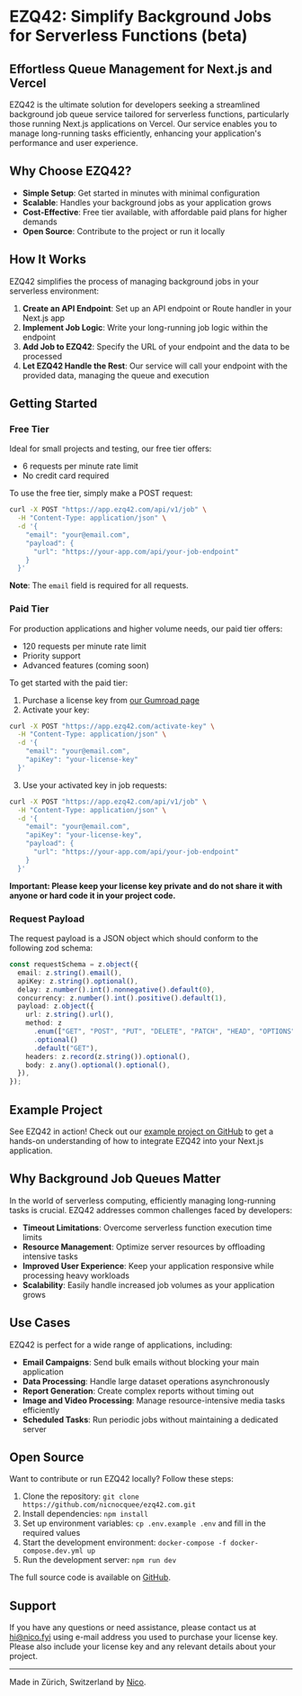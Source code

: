 # EZQ42: Simplify Background Jobs for Serverless Functions (beta)

## Effortless Queue Management for Next.js and Vercel

EZQ42 is the ultimate solution for developers seeking a streamlined background job queue service tailored for serverless functions, particularly those running Next.js applications on Vercel. Our service enables you to manage long-running tasks efficiently, enhancing your application's performance and user experience.

## Why Choose EZQ42?

- **Simple Setup**: Get started in minutes with minimal configuration
- **Scalable**: Handles your background jobs as your application grows
- **Cost-Effective**: Free tier available, with affordable paid plans for higher demands
- **Open Source**: Contribute to the project or run it locally

## How It Works

EZQ42 simplifies the process of managing background jobs in your serverless environment:

1. **Create an API Endpoint**: Set up an API endpoint or Route handler in your Next.js app
2. **Implement Job Logic**: Write your long-running job logic within the endpoint
3. **Add Job to EZQ42**: Specify the URL of your endpoint and the data to be processed
4. **Let EZQ42 Handle the Rest**: Our service will call your endpoint with the provided data, managing the queue and execution

## Getting Started

### Free Tier

Ideal for small projects and testing, our free tier offers:

- 6 requests per minute rate limit
- No credit card required

To use the free tier, simply make a POST request:

```bash
curl -X POST "https://app.ezq42.com/api/v1/job" \
  -H "Content-Type: application/json" \
  -d '{
    "email": "your@email.com",
    "payload": {
      "url": "https://your-app.com/api/your-job-endpoint"
    }
  }'
```

**Note**: The `email` field is required for all requests.

### Paid Tier

For production applications and higher volume needs, our paid tier offers:

- 120 requests per minute rate limit
- Priority support
- Advanced features (coming soon)

To get started with the paid tier:

1. Purchase a license key from [our Gumroad page](https://nicopr.gumroad.com/l/gphro)
2. Activate your key:

```bash
curl -X POST "https://app.ezq42.com/activate-key" \
  -H "Content-Type: application/json" \
  -d '{
    "email": "your@email.com",
    "apiKey": "your-license-key"
  }'
```

3. Use your activated key in job requests:

```bash
curl -X POST "https://app.ezq42.com/api/v1/job" \
  -H "Content-Type: application/json" \
  -d '{
    "email": "your@email.com",
    "apiKey": "your-license-key",
    "payload": {
      "url": "https://your-app.com/api/your-job-endpoint"
    }
  }'
```

**Important: Please keep your license key private and do not share it with anyone or hard code it in your project code.**

### Request Payload

The request payload is a JSON object which should conform to the following zod schema:

```typescript
const requestSchema = z.object({
  email: z.string().email(),
  apiKey: z.string().optional(),
  delay: z.number().int().nonnegative().default(0),
  concurrency: z.number().int().positive().default(1),
  payload: z.object({
    url: z.string().url(),
    method: z
      .enum(["GET", "POST", "PUT", "DELETE", "PATCH", "HEAD", "OPTIONS"])
      .optional()
      .default("GET"),
    headers: z.record(z.string()).optional(),
    body: z.any().optional().optional(),
  }),
});
```

## Example Project

See EZQ42 in action! Check out our [example project on GitHub](https://github.com/nicnocquee/ezq42example) to get a hands-on understanding of how to integrate EZQ42 into your Next.js application.

## Why Background Job Queues Matter

In the world of serverless computing, efficiently managing long-running tasks is crucial. EZQ42 addresses common challenges faced by developers:

- **Timeout Limitations**: Overcome serverless function execution time limits
- **Resource Management**: Optimize server resources by offloading intensive tasks
- **Improved User Experience**: Keep your application responsive while processing heavy workloads
- **Scalability**: Easily handle increased job volumes as your application grows

## Use Cases

EZQ42 is perfect for a wide range of applications, including:

- **Email Campaigns**: Send bulk emails without blocking your main application
- **Data Processing**: Handle large dataset operations asynchronously
- **Report Generation**: Create complex reports without timing out
- **Image and Video Processing**: Manage resource-intensive media tasks efficiently
- **Scheduled Tasks**: Run periodic jobs without maintaining a dedicated server

## Open Source

Want to contribute or run EZQ42 locally? Follow these steps:

1. Clone the repository: `git clone https://github.com/nicnocquee/ezq42.com.git`
2. Install dependencies: `npm install`
3. Set up environment variables: `cp .env.example .env` and fill in the required values
4. Start the development environment: `docker-compose -f docker-compose.dev.yml up`
5. Run the development server: `npm run dev`

The full source code is available on [GitHub](https://github.com/nicnocquee/ezq42.com).

## Support

If you have any questions or need assistance, please contact us at [hi@nico.fyi](mailto:hi@nico.fyi) using e-mail address you used to purchase your license key. Please also include your license key and any relevant details about your project.

---

Made in Zürich, Switzerland by [Nico](https://nico.fyi).
